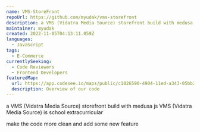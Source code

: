 ```yaml
---
name: VMS-StoreFront
repoUrl: https://github.com/myudak/vms-storefront
description: a VMS (Vidatra Media Source) storefront build with medusa js
maintainer: myudak
created: 2022-11-05T04:13:11.059Z
languages:
  - JavaScript
tags:
  - E-Commerce
currentlySeeking:
  - Code Reviewers
  - Frontend Developers
featuredMap:
  url: https://app.codesee.io/maps/public/c1026590-4904-11ed-a343-05bb24e80637
  description: Overview of our code
---
```


<Overview>

a VMS (Vidatra Media Source) storefront build with medusa js
VMS (Vidatra Media Source) is school extracurricular

</Overview>

<Contributing>

make the code more clean and add some new feature

</Contributing>
